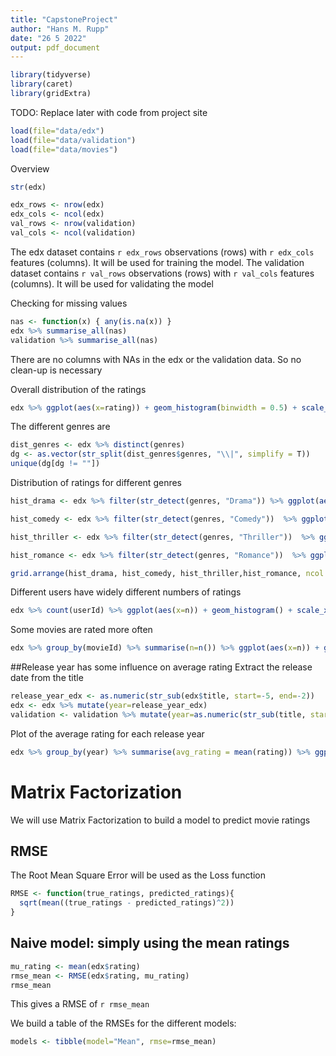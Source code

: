 ```yaml
---
title: "CapstoneProject"
author: "Hans M. Rupp"
date: "26 5 2022"
output: pdf_document
---
```


```r
library(tidyverse)
library(caret)
library(gridExtra)
```


TODO: Replace later with code from project site
```r
load(file="data/edx")
load(file="data/validation")
load(file="data/movies")
```
Overview
```r
str(edx)

```
```r
edx_rows <- nrow(edx)
edx_cols <- ncol(edx)
val_rows <- nrow(validation)
val_cols <- ncol(validation)
```

The edx dataset contains `r edx_rows` observations (rows) with `r edx_cols` features (columns). It will be used for training the model.
The validation dataset contains `r val_rows` observations (rows) with `r val_cols` features (columns). It will be used for validating the model

Checking for missing values
```r
nas <- function(x) { any(is.na(x)) }
edx %>% summarise_all(nas)
validation %>% summarise_all(nas)
```
There are no columns with NAs in the edx or the validation data. So no clean-up is necessary

Overall distribution of the ratings

```r
edx %>% ggplot(aes(x=rating)) + geom_histogram(binwidth = 0.5) + scale_x_continuous(breaks = seq(min(edx$rating), max(edx$rating), by = 0.5))

```

The different genres are
```r
dist_genres <- edx %>% distinct(genres)
dg <- as.vector(str_split(dist_genres$genres, "\\|", simplify = T))
unique(dg[dg != ""])
```


Distribution of ratings for  different genres

```r
hist_drama <- edx %>% filter(str_detect(genres, "Drama")) %>% ggplot(aes(x=rating)) + geom_histogram(binwidth = 0.5) + scale_x_continuous(breaks = seq(0.5, 5, by = 1)) + labs(title="Drama")

hist_comedy <- edx %>% filter(str_detect(genres, "Comedy"))  %>% ggplot(aes(x=rating)) + geom_histogram(binwidth = 0.5) + scale_x_continuous(breaks = seq(0.5, 5, by = 1)) + labs(title="Comedy")

hist_thriller <- edx %>% filter(str_detect(genres, "Thriller"))  %>% ggplot(aes(x=rating)) + geom_histogram(binwidth = 0.5) + scale_x_continuous(breaks = seq(0.5, 5, by = 1)) + labs(title="Thriller")

hist_romance <- edx %>% filter(str_detect(genres, "Romance"))  %>% ggplot(aes(x=rating)) + geom_histogram(binwidth = 0.5) + scale_x_continuous(breaks = seq(0.5, 5, by = 1)) + labs(title="Romance")

grid.arrange(hist_drama, hist_comedy, hist_thriller,hist_romance, ncol = 2)
```

Different users have widely different numbers of ratings

```r
edx %>% count(userId) %>% ggplot(aes(x=n)) + geom_histogram() + scale_x_log10() + xlab("Ratings per user (log)")
```

Some movies are rated more often

```r
edx %>% group_by(movieId) %>% summarise(n=n()) %>% ggplot(aes(x=n)) + geom_histogram() + scale_x_log10() + xlab("Ratings per movie (log)")

```

##Release year has some influence on average rating
Extract the release date from the title

```r
release_year_edx <- as.numeric(str_sub(edx$title, start=-5, end=-2))
edx <- edx %>% mutate(year=release_year_edx)
validation <- validation %>% mutate(year=as.numeric(str_sub(title, start=-5, end=-2)))
```
Plot of the average rating for each release year

```r
edx %>% group_by(year) %>% summarise(avg_rating = mean(rating)) %>% ggplot(aes(x=year, y=avg_rating)) + geom_point() + geom_smooth()

```



# Matrix Factorization
We will use Matrix Factorization to build a model to predict movie ratings


## RMSE
The Root Mean Square Error will be used as the Loss function
```r

RMSE <- function(true_ratings, predicted_ratings){
  sqrt(mean((true_ratings - predicted_ratings)^2))
}
```

## Naive model: simply using the mean ratings

```r
mu_rating <- mean(edx$rating)
rmse_mean <- RMSE(edx$rating, mu_rating)
rmse_mean

```
This gives a RMSE of `r rmse_mean`

We build a table of the RMSEs for the different models:

```r
models <- tibble(model="Mean", rmse=rmse_mean)
```




